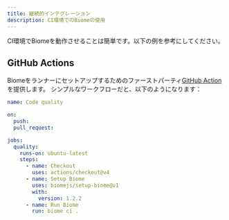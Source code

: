 ```yaml
---
title: 継続的インテグレーション
description: CI環境でのBiomeの使用
---
```


CI環境でBiomeを動作させることは簡単です。以下の例を参考にしてください。

## GitHub Actions

Biomeをランナーにセットアップするためのファーストパーティ[GitHub Action](https://github.com/marketplace/actions/setup-biome)を提供します。
シンプルなワークフローだと、以下のようになります：

```yaml
name: Code quality

on:
  push:
  pull_request:

jobs:
  quality:
    runs-on: ubuntu-latest
    steps:
      - name: Checkout
        uses: actions/checkout@v4
      - name: Setup Biome
        uses: biomejs/setup-biome@v1
        with:
          version: 1.2.2
      - name: Run Biome
        run: biome ci .
```
